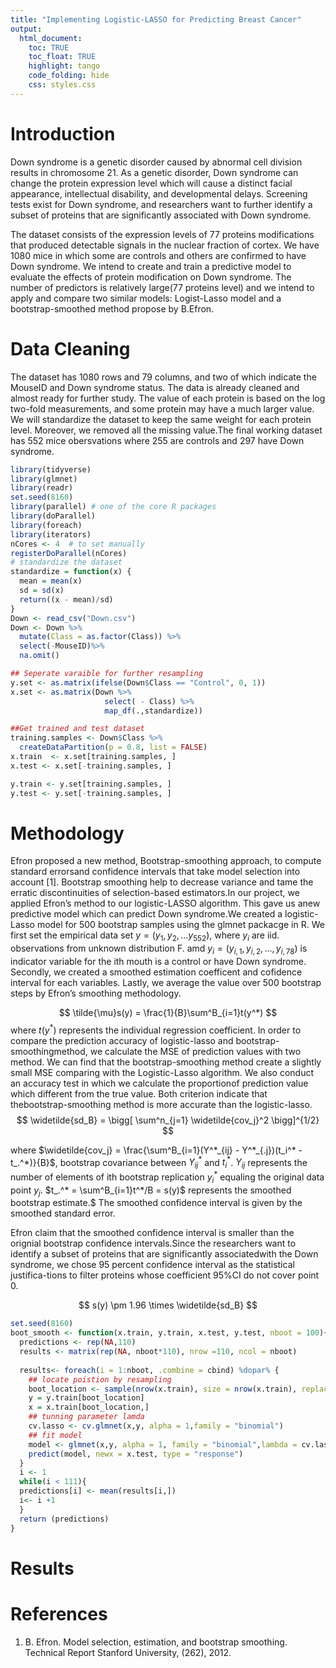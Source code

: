 ```yaml
---
title: "Implementing Logistic-LASSO for Predicting Breast Cancer"
output: 
  html_document:
    toc: TRUE
    toc_float: TRUE
    highlight: tango
    code_folding: hide
    css: styles.css
---
```


# Introduction

Down syndrome is a genetic disorder caused by abnormal cell division results in chromosome 21. As a genetic disorder, Down syndrome can change the protein expression level which will cause a distinct facial appearance, intellectual disability, and developmental delays. Screening tests exist for Down syndrome, and researchers want to further identify a subset of proteins that are significantly associated with Down syndrome. 

The dataset consists of the expression levels of 77 proteins modifications that produced detectable signals in the nuclear fraction of cortex. We have 1080 mice in which some are controls and others are confirmed to have Down syndrome. We intend to create and train a predictive model to evaluate the effects of protein modification on Down syndrome. The number of predictors is relatively large(77 proteins level) and we intend to apply and compare two similar models: Logist-Lasso model and a bootstrap-smoothed method propose by B.Efron.


# Data Cleaning

The dataset has 1080 rows and 79 columns, and two of which indicate the MouseID and Down syndrome status. The data is already cleaned and almost ready for further study. The value of each protein is based on the log two-fold measurements, and some protein may have a much larger value. We will standardize the dataset to keep the same weight for each protein level. Moreover, we removed all the missing value.The final working dataset has 552 mice obersvations where 255 are controls and 297 have Down syndrome.
```r
library(tidyverse)
library(glmnet)
library(readr)
set.seed(8160)
library(parallel) # one of the core R packages
library(doParallel)
library(foreach)
library(iterators)
nCores <- 4  # to set manually
registerDoParallel(nCores) 
# standardize the dataset 
standardize = function(x) {
  mean = mean(x)
  sd = sd(x)
  return((x - mean)/sd)
}
Down <- read_csv("Down.csv")
Down <- Down %>%
  mutate(Class = as.factor(Class)) %>%
  select(-MouseID)%>%
  na.omit()

## Seperate varaible for further resampling
y.set <- as.matrix(ifelse(Down$Class == "Control", 0, 1))
x.set <- as.matrix(Down %>% 
                     select( - Class) %>%
                     map_df(.,standardize))

##Get trained and test dataset
training.samples <- Down$Class %>% 
  createDataPartition(p = 0.8, list = FALSE)
x.train  <- x.set[training.samples, ]
x.test <- x.set[-training.samples, ]

y.train <- y.set[training.samples, ]
y.test <- y.set[-training.samples, ]
```


 
# Methodology
Efron proposed a new method, Bootstrap-smoothing approach, to compute standard errorsand confidence intervals that take model selection into account [1]. Bootstrap smoothing help to decrease variance and tame the erratic discontinuities of selection-based estimators.In our project, we applied Efron’s method to our logistic-LASSO algorithm. This gave us anew predictive model which can predict Down syndrome.We created a logistic-Lasso model for 500 bootstrap samples using the glmnet packacge in R.
We first set the empirical data set $y = (y_1,y_2,...y_552)$, where $y_i$ are iid. observations from unknown distribution F. amd $y_i = (y_{i,1},y_{i,2},...,y_{i,78})$ is indicator variable for the ith mouth is a control or have Down syndrome. Secondly, we created a smoothed estimation coefficent and cofidence interval for each variables. Lastly, we average the value over 500 bootstrap steps by Efron's smoothing methodology.

$$
\tilde{\mu}s(y) = \frac{1}{B}\sum^B_{i=1}t(y^*)
$$
where $t(y^*)$ represents the individual regression coefficient.
In order to compare the prediction accuracy of logistic-lasso and bootstrap-smoothingmethod, we calculate the MSE of prediction values with two method.  We can find that the bootstrap-smoothing method create a slightly small MSE comparing with the Logistic-Lasso algorithm. We also conduct an accuracy test in which we calculate the proportionof prediction value which different from the true value.  Both criterion indicate that thebootstrap-smoothing method is more accurate than the logistic-lasso.
$$
\widetilde{sd_B} = \bigg[ \sum^n_{j=1} \widetilde{cov_j}^2 \bigg]^{1/2}
$$

where $\widetilde{cov_j} = \frac{\sum^B_{i=1}(Y^*_{ij} - Y^*_{.j})(t_i^* - t_.^*)}{B}$, bootstrap covariance between $Y^*_{ij}$ and $t^*_{i}$. $Y_{ij}$ represents the number of elements of ith bootstrap replication $y^*_i$ equaling the original data point $y_j$. $t_.^* = \sum^B_{i=1}t^*/B = s(y)$ represents the smoothed bootstrap estimate.$ The smoothed confidence interval is given by the smoothed standard error.

Efron claim that the smoothed confidence interval is smaller than the orignial bootstrap confidence intervals.Since the researchers want to identify a subset of proteins that are significantly associatedwith the Down syndrome, we chose 95 percent confidence interval as the statistical justifica-tions to filter proteins whose coefficient 95%CI do not cover point 0.

$$
s(y) \pm 1.96 \times \widetilde{sd_B}
$$

```r
set.seed(8160)
boot_smooth <- function(x.train, y.train, x.test, y.test, nboot = 100){
  predictions <- rep(NA,110)
  results <- matrix(rep(NA, nboot*110), nrow =110, ncol = nboot)
  
  results<- foreach(i = 1:nboot, .combine = cbind) %dopar% {
    ## locate poistion by resampling
    boot_location <- sample(nrow(x.train), size = nrow(x.train), replace =T)
    y = y.train[boot_location]
    x = x.train[boot_location,]
    ## tunning parameter lamda
    cv.lasso <- cv.glmnet(x,y, alpha = 1,family = "binomial")
    ## fit model 
    model <- glmnet(x,y, alpha = 1, family = "binomial",lambda = cv.lasso$lambda.min)
    predict(model, newx = x.test, type = "response")
  }
  i <- 1
  while(i < 111){
  predictions[i] <- mean(results[i,])
  i<- i +1
  }
  return (predictions)
}

```
# Results

# References 

1. B. Efron. Model selection, estimation, and bootstrap smoothing. Technical Report Stanford University, (262), 2012.


